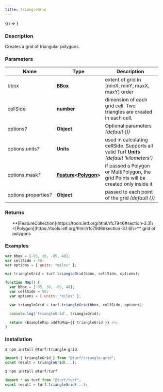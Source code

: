 ```yaml
---
title: triangleGrid
---
```



<!-- Expose turf as global var for experimenting in the browser console -->

<BrowserOnly>{() => <WindowTurfGlobal turf={turf} />}</BrowserOnly>

### Description

Creates a grid of triangular polygons.

### Parameters

| Name                       | Type                                                                                                                           | Description                                                                                                                                                                     |
| -------------------------- | ------------------------------------------------------------------------------------------------------------------------------ | ------------------------------------------------------------------------------------------------------------------------------------------------------------------------------- |
| bbox                       | **[BBox](https://tools.ietf.org/html/rfc7946#section-5)**                                                                      | extent of grid in [minX, minY, maxX, maxY] order                                                                                                                                |
| cellSide                   | **number**                                                                                                                     | dimension of each grid cell. Two triangles are created in each cell.                                                                                                            |
| options<i>?</i>            | **Object**                                                                                                                     | Optional parameters _(default \{\})_                                                                                                                                            |
| options.units<i>?</i>      | **Units**                                                                                                                      | used in calculating cellSide. Supports all valid Turf **[Units](https://github.com/Turfjs/turf/blob/master/packages/turf-helpers/README_UNITS.md)** _(default 'kilometers')_ |
| options.mask<i>?</i>       | **[Feature](https://tools.ietf.org/html/rfc7946#section-3.2)\<[Polygon](https://tools.ietf.org/html/rfc7946#section-3.1.6)\>** | if passed a Polygon or MultiPolygon, the grid Points will be created only inside it                                                                                             |
| options.properties<i>?</i> | **Object**                                                                                                                     | passed to each point of the grid _(default \{\})_                                                                                                                               |

### Returns

<ul>
  **[FeatureCollection](https://tools.ietf.org/html/rfc7946#section-3.3)\<[Polygon](https://tools.ietf.org/html/rfc7946#section-3.1.6)\>** grid of polygons

</ul>

### Examples

```javascript
var bbox = [-95, 30, -85, 40];
var cellSide = 50;
var options = { units: "miles" };

var triangleGrid = turf.triangleGrid(bbox, cellSide, options);
```

```javascript live
function Map() {
  var bbox = [-95, 30, -85, 40];
  var cellSide = 50;
  var options = { units: "miles" };

  var triangleGrid = turf.triangleGrid(bbox, cellSide, options);

  console.log('triangleGrid', triangleGrid);

  return <ExampleMap addToMap={{ triangleGrid }} />;
}
```

### Installation

```javascript
$ npm install @turf/triangle-grid

import { triangleGrid } from "@turf/triangle-grid";
const result = triangleGrid(...);
```

```javascript
$ npm install @turf/turf

import * as turf from "@turf/turf";
const result = turf.triangleGrid(...);
```
